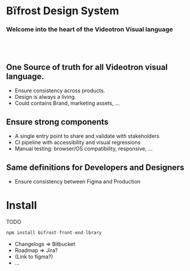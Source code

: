 
<Meta title="Introduction" />

# Bïfrost Design System
### Welcome into the heart of the Videotron Visual language

<br /><br />

## One Source of truth for all Videotron visual language.
- Ensure consistency across products.
- Design is always a living.
- Could contains Brand, marketing assets, ...

## Ensure strong components
- A single entry point to share and validate with stakeholders
- CI pipeline with accessibility and visual regressions
- Manual testing: browser/OS compatibility, responsive, ...

## Same definitions for Developers and Designers
- Ensure consistency between Figma and Production

# Install
TODO

```js
npm install bifrost-front-end-lbrary
```
- Changelogs => Bitbucket
- Roadmap => Jira?
- (Link to figma?)
- ...